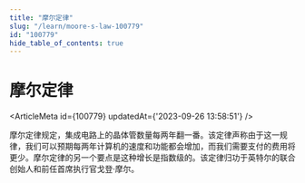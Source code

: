 ```yaml
---
title: "摩尔定律"
slug: "/learn/moore-s-law-100779"
id: "100779"
hide_table_of_contents: true
---
```



# 摩尔定律

<ArticleMeta id={100779} updatedAt={'2023-09-26 13:58:51'} />
<div className='border-solid border-b border-t-0 my-4 border-[var(--ifm-color-gray-300)]' />

摩尔定律规定，集成电路上的晶体管数量每两年翻一番。该定律声称由于这一规律，我们可以预期每两年计算机的速度和功能都会增加，而我们需要支付的费用将更少。摩尔定律的另一个要点是这种增长是指数级的。该定律归功于英特尔的联合创始人和前任首席执行官戈登·摩尔。
